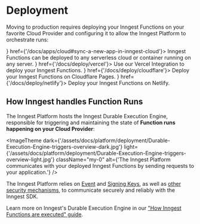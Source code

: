 
# Deployment

Moving to production requires deploying your Inngest Functions on your favorite Cloud Provider and configuring it to allow the Inngest Platform to orchestrate runs: 


<CardGroup cols={2}>
  <Card title="Deploy on any platform or runtime" icon={<CloudIcon fill={'black'} />} href={'/docs/apps/cloud#sync-a-new-app-in-inngest-cloud'}>
    Inngest Functions can be deployed to any serverless cloud or container running on any server.
  </Card>
  <Card title="Deploy with Vercel" icon={<VercelIcon />} href={'/docs/deploy/vercel'}>
    Use our Vercel Integration to deploy your Inngest Functions.
  </Card>
  <Card title="Deploy with Cloudflare Pages" icon={<CloudflareIcon />} href={'/docs/deploy/cloudflare'}>
    Deploy your Inngest Functions on Cloudflare Pages.
  </Card>
  <Card title="Deploy with Netlify" icon={<NetlifyIcon />} href={'/docs/deploy/netlify'}>
    Deploy your Inngest Functions on Netlify.
  </Card>
</CardGroup>

## How Inngest handles Function Runs


The Inngest Platform hosts the Inngest Durable Execution Engine, responsible for triggering and maintaining the state of **Function runs happening on your Cloud Provider**:

<ImageTheme
  dark={'/assets/docs/platform/deployment/Durable-Execution-Engine-triggers-overview-dark.jpg'}
  light={'/assets/docs/platform/deployment/Durable-Execution-Engine-triggers-overview-light.jpg'}
  className="my-0"
  alt={'The Inngest Platform communicates with your deployed Inngest Functions by sending requests to your application.'}
/>

The Inngest Platform relies on [Event](/docs/events/creating-an-event-key) and [Signing Keys](/docs/platform/signing-keys), as well as [other security mechanisms](/docs/learn/security), to communicate securely and reliably with the Inngest SDK.

Learn more on Inngest's Durable Execution Engine in our ["How Inngest Functions are executed" guide](/docs/learn/how-functions-are-executed).